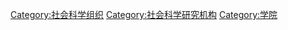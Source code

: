 [[Category:社会科学组织|Category:社会科学组织]]
[[Category:社会科学研究机构‎|Category:社会科学研究机构‎]]
[[Category:学院|Category:学院]]
